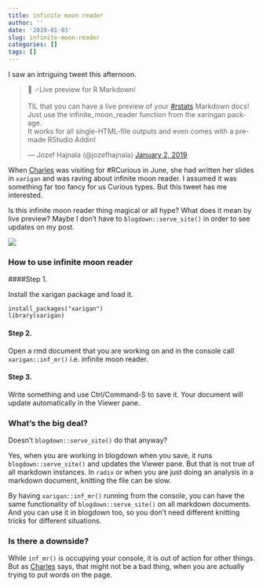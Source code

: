 ```yaml
---
title: infinite moon reader
author: ''
date: '2019-01-03'
slug: infinite-moon-reader
categories: []
tags: []
---
```

 
I saw an intriguing tweet this afternoon.  

<blockquote class="twitter-tweet" data-lang="en"><p lang="en" dir="ltr">🧙
♂️Live preview for R Markdown!<br><br>TIL that you can have a live preview of your <a href="https://twitter.com/hashtag/rstats?src=hash&amp;ref_src=twsrc%5Etfw">#rstats</a> Markdown docs!<br>Just use the infinite_moon_reader function from the xaringan package.<br>It works for all single-HTML-file outputs and even comes with a pre-made RStudio Addin!</p>&mdash; Jozef Hajnala (@jozefhajnala) <a href="https://twitter.com/jozefhajnala/status/1080535862541279232?ref_src=twsrc%5Etfw">January 2, 2019</a></blockquote>
<script async src="https://platform.twitter.com/widgets.js" charset="utf-8"></script>


When [Charles](@cantabile) was visiting for #RCurious in June, she had written her slides in `xarigan` and was raving about infinite moon reader. I assumed it was something far too fancy for us Curious types. But this tweet has me interested. 

Is this infinite moon reader thing magical or all hype? 
What does it mean by live preview? Maybe I don't have to `blogdown::serve_site()` in order to see updates on my post.

![](/post/2019-01-03-infinite-moon-reader_files/CopyOfmoon.jpg)



### How to use infinite moon reader

####Step 1. 

Install the xarigan package and load it.

```
install_packages("xarigan")
library(xarigan)
```

#### Step 2. 

Open a rmd document that you are working on and in the console call `xarigan::inf_mr()` i.e. infinite moon reader. 

#### Step 3. 

Write something and use Ctrl/Command-S to save it. Your document will update automatically in the Viewer pane. 

### What's the big deal? 

Doesn't `blogdown::serve_site()` do that anyway?

Yes, when you are working in blogdown when you save, it runs `blogdown::serve_site()` and updates the Viewer pane. But that is not true of all markdown instances. In `radix` or when you are just doing an analysis in a markdown document, knitting the file can be slow. 

By having `xarigan::inf_mr()` running from the console, you can have the same functionality of `blogdown::serve_site()` on all markdown documents. And you can use it in blogdown too, so you don't need different knitting tricks for different situations. 

### Is there a downside? 

While `inf_mr()` is occupying your console, it is out of action for other things. But as [Charles](@cantabile) says, that might not be a bad thing, when you are actually trying to put words on the page. 

